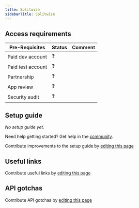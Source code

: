 ```yaml
---
title: Splitwise
sidebarTitle: Splitwise
---
```



<Overview />
<PreBuiltTooling />
<PreBuiltUseCases />

## Access requirements
| Pre-Requisites | Status | Comment|
| - | - | - |
| Paid dev account | ❓ |  |
| Paid test account | ❓ |  |
| Partnership | ❓ | |
| App review | ❓ |  |
| Security audit | ❓ | |


## Setup guide

_No setup guide yet._

<Tip>Need help getting started? Get help in the [community](https://nango.dev/slack).</Tip>

<Note>Contribute improvements to the setup guide by [editing this page](https://github.com/nangohq/nango/tree/master/docs/integrations/all/splitwise.mdx)</Note>


## Useful links

<Note>Contribute useful links by [editing this page](https://github.com/nangohq/nango/tree/master/docs/integrations/all/splitwise.mdx)</Note>

## API gotchas

<Note>Contribute API gotchas by [editing this page](https://github.com/nangohq/nango/tree/master/docs/integrations/all/splitwise.mdx)</Note>
